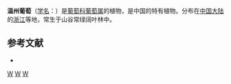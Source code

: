 {{Speciesbox 
| taxon = Vitis wenchowensis
| authority = [[林泉|C. Ling]] ex [[王文采|W. T. Wang]]
}}
'''温州葡萄'''（[[学名|学名]]：{{lang|la|''Vitis wenchowensis''}}）是[[葡萄科|葡萄科]][[葡萄属|葡萄属]]的植物，是中国的特有植物。分布在[[中国大陆|中国大陆]]的[[浙江|浙江]]等地，常生于山谷常绿阔叶林中。

== 参考文献 ==
<div class="references-small">
* {{cite web| url =http://www.bioinfo.cn/db05/KmzwSpecies.php?action=view&id=23974| title =温州葡萄| work =《中国高等植物数据库全库》| publisher =中国科学院微生物研究所| author =昆明植物研究所| accessdate =2009-02-25| deadurl =yes| archiveurl =https://web.archive.org/web/20160305091840/http://www.bioinfo.cn/db05/KmzwSpecies.php?action=view&id=23974| archivedate =2016-03-05}}
</div>

{{Vitis}}
{{Taxonbar|from=Q15232406}}

[[Category:葡萄属|W]]
[[Category:中國特有植物|W]]
[[Category:浙江植物|W]]